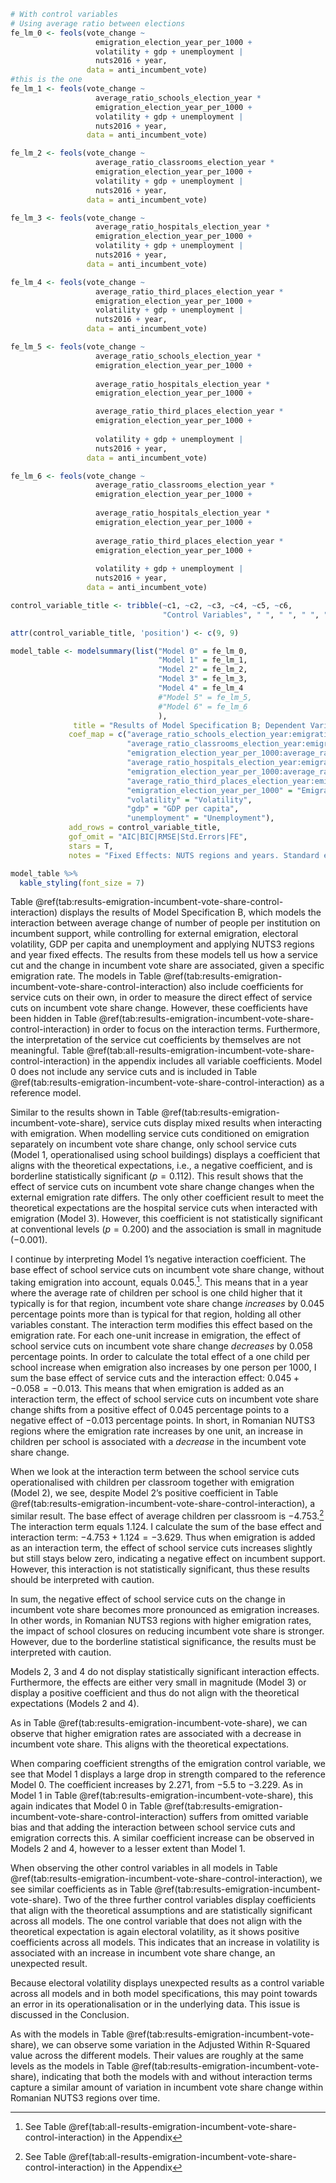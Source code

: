 ```r
# With control variables
# Using average ratio between elections
fe_lm_0 <- feols(vote_change ~
                   emigration_election_year_per_1000 +
                   volatility + gdp + unemployment |
                   nuts2016 + year,
                 data = anti_incumbent_vote)
#this is the one
fe_lm_1 <- feols(vote_change ~
                   average_ratio_schools_election_year *
                   emigration_election_year_per_1000 +
                   volatility + gdp + unemployment |
                   nuts2016 + year,
                 data = anti_incumbent_vote)

fe_lm_2 <- feols(vote_change ~
                   average_ratio_classrooms_election_year *
                   emigration_election_year_per_1000 +
                   volatility + gdp + unemployment |
                   nuts2016 + year,
                 data = anti_incumbent_vote)

fe_lm_3 <- feols(vote_change ~
                   average_ratio_hospitals_election_year *
                   emigration_election_year_per_1000 +
                   volatility + gdp + unemployment |
                   nuts2016 + year,
                 data = anti_incumbent_vote)

fe_lm_4 <- feols(vote_change ~
                   average_ratio_third_places_election_year *
                   emigration_election_year_per_1000 +
                   volatility + gdp + unemployment |
                   nuts2016 + year,
                 data = anti_incumbent_vote)

fe_lm_5 <- feols(vote_change ~
                   average_ratio_schools_election_year *
                   emigration_election_year_per_1000 +
                   
                   average_ratio_hospitals_election_year *
                   emigration_election_year_per_1000 +

                   average_ratio_third_places_election_year *
                   emigration_election_year_per_1000 +
                   
                   volatility + gdp + unemployment |
                   nuts2016 + year,
                 data = anti_incumbent_vote)

fe_lm_6 <- feols(vote_change ~
                   average_ratio_classrooms_election_year *
                   emigration_election_year_per_1000 +
                   
                   average_ratio_hospitals_election_year *
                   emigration_election_year_per_1000 +
                   
                   average_ratio_third_places_election_year *
                   emigration_election_year_per_1000 +
                   
                   volatility + gdp + unemployment |
                   nuts2016 + year,
                 data = anti_incumbent_vote)
```

```r

control_variable_title <- tribble(~c1, ~c2, ~c3, ~c4, ~c5, ~c6,
                                  "Control Variables", " ", " ", " ", " ", " ")

attr(control_variable_title, 'position') <- c(9, 9)

model_table <- modelsummary(list("Model 0" = fe_lm_0,
                                 "Model 1" = fe_lm_1,
                                 "Model 2" = fe_lm_2,
                                 "Model 3" = fe_lm_3,
                                 "Model 4" = fe_lm_4
                                 #"Model 5" = fe_lm_5,
                                 #"Model 6" = fe_lm_6
                                 ),
              title = "Results of Model Specification B; Dependent Variable: Change in incumbent vote share",
             coef_map = c("average_ratio_schools_election_year:emigration_election_year_per_1000" = "Avg. Children per School × Emigration since last election",
                          "average_ratio_classrooms_election_year:emigration_election_year_per_1000" = "Avg. Children per Classroom × Emigration since last election",
                          "emigration_election_year_per_1000:average_ratio_hospitals_election_year" = "Avg. People per Hospital × Emigration since last election",
                          "average_ratio_hospitals_election_year:emigration_election_year_per_1000" = "Avg. People per Hospital × Emigration since last election",
                          "emigration_election_year_per_1000:average_ratio_third_places_election_year" = "Avg. People per Third Place × Emigration since last election",
                          "average_ratio_third_places_election_year:emigration_election_year_per_1000" = "Avg. People per Third Place × Emigration since last election",
                          "emigration_election_year_per_1000" = "Emigration since last election",
                          "volatility" = "Volatility",
                          "gdp" = "GDP per capita",
                          "unemployment" = "Unemployment"),
             add_rows = control_variable_title,
             gof_omit = "AIC|BIC|RMSE|Std.Errors|FE",
             stars = T,
             notes = "Fixed Effects: NUTS regions and years. Standard errors are grouped by NUTS3 region and are shown in parentheses.")

model_table %>%
  kable_styling(font_size = 7)
```

<!-- description of model specification B results -->
Table \@ref(tab:results-emigration-incumbent-vote-share-control-interaction) displays the results of Model Specification B, which models the interaction between average change of number of people per institution on incumbent support, while controlling for external emigration, electoral volatility, GDP per capita and unemployment and applying NUTS3 regions and year fixed effects. The results from these models tell us how a service cut and the change in incumbent vote share are associated, given a specific emigration rate. The models in Table \@ref(tab:results-emigration-incumbent-vote-share-control-interaction) also include coefficients for service cuts on their own, in order to measure the direct effect of service cuts on incumbent vote share change. However, these coefficients have been hidden in Table \@ref(tab:results-emigration-incumbent-vote-share-control-interaction) in order to focus on the interaction terms. Furthermore, the interpretation of the service cut coefficients by themselves are not meaningful. Table \@ref(tab:all-results-emigration-incumbent-vote-share-control-interaction) in the appendix includes all variable coefficients. Model 0 does not include any service cuts and is included in Table \@ref(tab:results-emigration-incumbent-vote-share-control-interaction) as a reference model.

Similar to the results shown in Table \@ref(tab:results-emigration-incumbent-vote-share), service cuts display mixed results when interacting with emigration. When modelling service cuts conditioned on emigration separately on incumbent vote share change, only school service cuts (Model 1, operationalised using school buildings) displays a coefficient that aligns with the theoretical expectations, i.e., a negative coefficient, and is borderline statistically significant ($p = 0.112$). This result shows that the effect of service cuts on incumbent vote share change changes when the external emigration rate differs. The only other coefficient result to meet the theoretical expectations are the hospital service cuts when interacted with emigration (Model 3). However, this coefficient is not statistically significant at conventional levels ($p = 0.200$) and the association is small in magnitude ($-0.001$).

<!-- Interpreting interaction terms https://theeffectbook.net/ch-StatisticalAdjustment.html#interaction-terms -->
I continue by interpreting Model 1’s negative interaction coefficient. The base effect of school service cuts on incumbent vote share change, without taking emigration into account, equals $0.045$.^[See Table \@ref(tab:all-results-emigration-incumbent-vote-share-control-interaction) in the Appendix]. This means that in a year where the average rate of children per school is one child higher that it typically is for that region, incumbent vote share change *increases* by $0.045$ percentage points more than is typical for that region, holding all other variables constant. The interaction term modifies this effect based on the emigration rate. For each one-unit increase in emigration, the effect of school service cuts on incumbent vote share change *decreases* by $0.058$ percentage points. In order to calculate the total effect of a one child per school increase when emigration also increases by one person per 1000, I sum the base effect of service cuts and the interaction effect: $0.045 + -0.058 = -0.013$. This means that when emigration is added as an interaction term, the effect of school service cuts on incumbent vote share change shifts from a positive effect of $0.045$ percentage points to a negative effect of $-0.013$ percentage points. In short, in Romanian NUTS3 regions where the emigration rate increases by one unit, an increase in children per school is associated with a *decrease* in the incumbent vote share change.

When we look at the interaction term between the school service cuts operationalised with children per classroom together with emigration (Model 2), we see, despite Model 2’s positive coefficient in Table \@ref(tab:results-emigration-incumbent-vote-share-control-interaction), a similar result. The base effect of average children per classroom is $-4.753$.^[See Table \@ref(tab:all-results-emigration-incumbent-vote-share-control-interaction) in the Appendix] The interaction term equals $1.124$. I calculate the sum of the base effect and interaction term: $-4.753 + 1.124 = -3.629$. Thus when emigration is added as an interaction term, the effect of school service cuts increases slightly but still stays below zero, indicating a negative effect on incumbent support. However, this interaction is not statistically significant, thus these results should be interpreted with caution.

In sum, the negative effect of school service cuts on the change in incumbent vote share becomes more pronounced as emigration increases. In other words, in Romanian NUTS3 regions with higher emigration rates, the impact of school closures on reducing incumbent vote share is stronger. However, due to the borderline statistical significance, the results must be interpreted with caution.

Models 2, 3 and 4 do not display statistically significant interaction effects. Furthermore, the effects are either very small in magnitude (Model 3) or display a positive coefficient and thus do not align with the theoretical expectations (Models 2 and 4).

<!-- control variables -->
As in Table \@ref(tab:results-emigration-incumbent-vote-share), we can observe that higher emigration rates are associated with a decrease in incumbent vote share. This aligns with the theoretical expectations.

<!-- emigration change in coefficient strength over models: omitted variable bias -->
When comparing coefficient strengths of the emigration control variable, we see that Model 1 displays a large drop in strength compared to the reference Model 0. The coefficient increases by $2.271$, from $-5.5$ to $-3.229$. As in Model 1 in Table \@ref(tab:results-emigration-incumbent-vote-share), this again indicates that Model 0 in Table \@ref(tab:results-emigration-incumbent-vote-share-control-interaction) suffers from omitted variable bias and that adding the interaction between school service cuts and emigration corrects this. A similar coefficient increase can be observed in Models 2 and 4, however to a lesser extent than Model 1.

<!-- control variable coefficient results: do control variables align with theoretical expectations? -->
When observing the other control variables in all models in Table \@ref(tab:results-emigration-incumbent-vote-share-control-interaction), we see similar coefficients as in Table \@ref(tab:results-emigration-incumbent-vote-share). Two of the three further control variables display coefficients that align with the theoretical assumptions and are statistically significant across all models. The one control variable that does not align with the theoretical expectation is again electoral volatility, as it shows positive coefficients across all models. This indicates that an increase in volatility is associated with an increase in incumbent vote share change, an unexpected result.

Because electoral volatility displays unexpected results as a control variable across all models and in both model specifications, this may point towards an error in its operationalisation or in the underlying data. \label{passage:volatility-issue} This issue is discussed in the Conclusion.

<!-- R2 values; https://stats.stackexchange.com/a/401331 -->
As with the models in Table \@ref(tab:results-emigration-incumbent-vote-share), we can observe some variation in the Adjusted Within R-Squared value across the different models. Their values are roughly at the same levels as the models in Table \@ref(tab:results-emigration-incumbent-vote-share), indicating that both the models with and without interaction terms capture a similar amount of variation in incumbent vote share change within Romanian NUTS3 regions over time.
